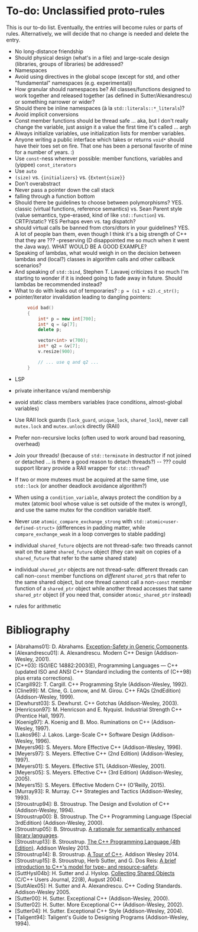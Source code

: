 # <a name="S-unclassified"></a>To-do: Unclassified proto-rules

This is our to-do list.
Eventually, the entries will become rules or parts of rules.
Alternatively, we will decide that no change is needed and delete the entry.

* No long-distance friendship
* Should physical design (what's in a file) and large-scale design (libraries, groups of libraries) be addressed?
* Namespaces
* Avoid using directives in the global scope (except for std, and other "fundamental" namespaces (e.g. experimental))
* How granular should namespaces be? All classes/functions designed to work together and released together (as defined in Sutter/Alexandrescu) or something narrower or wider?
* Should there be inline namespaces (à la `std::literals::*_literals`)?
* Avoid implicit conversions
* Const member functions should be thread safe ... aka, but I don't really change the variable, just assign it a value the first time it's called ... argh
* Always initialize variables, use initialization lists for member variables.
* Anyone writing a public interface which takes or returns `void*` should have their toes set on fire. That one has been a personal favorite of mine for a number of years. :)
* Use `const`-ness wherever possible: member functions, variables and (yippee) `const_iterators`
* Use `auto`
* `(size)` vs. `{initializers}` vs. `{Extent{size}}`
* Don't overabstract
* Never pass a pointer down the call stack
* falling through a function bottom
* Should there be guidelines to choose between polymorphisms? YES. classic (virtual functions, reference semantics) vs. Sean Parent style (value semantics, type-erased, kind of like `std::function`)  vs. CRTP/static? YES Perhaps even vs. tag dispatch?
* should virtual calls be banned from ctors/dtors in your guidelines? YES. A lot of people ban them, even though I think it's a big strength of C++ that they are ??? -preserving (D disappointed me so much when it went the Java way). WHAT WOULD BE A GOOD EXAMPLE?
* Speaking of lambdas, what would weigh in on the decision between lambdas and (local?) classes in algorithm calls and other callback scenarios?
* And speaking of `std::bind`, Stephen T. Lavavej criticizes it so much I'm starting to wonder if it is indeed going to fade away in future. Should lambdas be recommended instead?
* What to do with leaks out of temporaries? : `p = (s1 + s2).c_str();`
* pointer/iterator invalidation leading to dangling pointers:
```cpp
        void bad()
        {
            int* p = new int[700];
            int* q = &p[7];
            delete p;
```
```cpp
            vector<int> v(700);
            int* q2 = &v[7];
            v.resize(900);
```
```cpp
            // ... use q and q2 ...
        }
```

* LSP
* private inheritance vs/and membership
* avoid static class members variables (race conditions, almost-global variables)

* Use RAII lock guards (`lock_guard`, `unique_lock`, `shared_lock`), never call `mutex.lock` and `mutex.unlock` directly (RAII)
* Prefer non-recursive locks (often used to work around bad reasoning, overhead)
* Join your threads! (because of `std::terminate` in destructor if not joined or detached ... is there a good reason to detach threads?) -- ??? could support library provide a RAII wrapper for `std::thread`?
* If two or more mutexes must be acquired at the same time, use `std::lock` (or another deadlock avoidance algorithm?)
* When using a `condition_variable`, always protect the condition by a mutex (atomic bool whose value is set outside of the mutex is wrong!), and use the same mutex for the condition variable itself.
* Never use `atomic_compare_exchange_strong` with `std::atomic<user-defined-struct>` (differences in padding matter, while `compare_exchange_weak` in a loop converges to stable padding)
* individual `shared_future` objects are not thread-safe: two threads cannot wait on the same `shared_future` object (they can wait on copies of a `shared_future` that refer to the same shared state)
* individual `shared_ptr` objects are not thread-safe: different threads can call non-`const` member functions on *different* `shared_ptr`s that refer to the same shared object, but one thread cannot call a non-`const` member function of a `shared_ptr` object while another thread accesses that same `shared_ptr` object (if you need that, consider `atomic_shared_ptr` instead)

* rules for arithmetic

# Bibliography

* <a name="Abrahams01"></a>
  \[Abrahams01]:  D. Abrahams. [Exception-Safety in Generic Components](http://www.boost.org/community/exception_safety.html).
* <a name="Alexandrescu01"></a>
  \[Alexandrescu01]:  A. Alexandrescu. Modern C++ Design (Addison-Wesley, 2001).
* <a name="Cplusplus03"></a>
  \[C++03]:           ISO/IEC 14882:2003(E), Programming Languages — C++ (updated ISO and ANSI C++ Standard including the contents of (C++98) plus errata corrections).
* <a name="Cargill92"></a>
  \[Cargill92]:       T. Cargill. C++ Programming Style (Addison-Wesley, 1992).
* <a name="Cline99"></a>
  \[Cline99]:         M. Cline, G. Lomow, and M. Girou. C++ FAQs (2ndEdition) (Addison-Wesley, 1999).
* <a name="Dewhurst03"></a>
  \[Dewhurst03]:      S. Dewhurst. C++ Gotchas (Addison-Wesley, 2003).
* <a name="Henricson97"></a>
  \[Henricson97]:     M. Henricson and E. Nyquist. Industrial Strength C++ (Prentice Hall, 1997).
* <a name="Koenig97"></a>
  \[Koenig97]:        A. Koenig and B. Moo. Ruminations on C++ (Addison-Wesley, 1997).
* <a name="Lakos96"></a>
  \[Lakos96]:         J. Lakos. Large-Scale C++ Software Design (Addison-Wesley, 1996).
* <a name="Meyers96"></a>
  \[Meyers96]:        S. Meyers. More Effective C++ (Addison-Wesley, 1996).
* <a name="Meyers97"></a>
  \[Meyers97]:        S. Meyers. Effective C++ (2nd Edition) (Addison-Wesley, 1997).
* <a name="Meyers01"></a>
  \[Meyers01]:        S. Meyers. Effective STL (Addison-Wesley, 2001).
* <a name="Meyers05"></a>
  \[Meyers05]:        S. Meyers. Effective C++ (3rd Edition) (Addison-Wesley, 2005).
* <a name="Meyers15"></a>
  \[Meyers15]:        S. Meyers. Effective Modern C++ (O'Reilly, 2015).
* <a name="Murray93"></a>
  \[Murray93]:        R. Murray. C++ Strategies and Tactics (Addison-Wesley, 1993).
* <a name="Stroustrup94"></a>
  \[Stroustrup94]:    B. Stroustrup. The Design and Evolution of C++ (Addison-Wesley, 1994).
* <a name="Stroustrup00"></a>
  \[Stroustrup00]:    B. Stroustrup. The C++ Programming Language (Special 3rdEdition) (Addison-Wesley, 2000).
* <a name="Stroustrup05"></a>
  \[Stroustrup05]:    B. Stroustrup. [A rationale for semantically enhanced library languages](http://www.stroustrup.com/SELLrationale.pdf).
* <a name="Stroustrup13"></a>
  \[Stroustrup13]:    B. Stroustrup. [The C++ Programming Language (4th Edition)](http://www.stroustrup.com/4th.html). Addison Wesley 2013.
* <a name="Stroustrup14"></a>
  \[Stroustrup14]:    B. Stroustrup. [A Tour of C++](http://www.stroustrup.com/Tour.html).
  Addison Wesley 2014.
* <a name="Stroustrup15"></a>
  \[Stroustrup15]:    B. Stroustrup, Herb Sutter, and G. Dos Reis: [A brief introduction to C++'s model for type- and resource-safety](https://github.com/isocpp/CppCoreGuidelines/blob/master/docs/Introduction%20to%20type%20and%20resource%20safety.pdf).
* <a name="SuttHysl04b"></a>
  \[SuttHysl04b]:     H. Sutter and J. Hyslop. [Collecting Shared Objects](https://web.archive.org/web/20120926011837/http://www.drdobbs.com/collecting-shared-objects/184401839) (C/C++ Users Journal, 22(8), August 2004).
* <a name="SuttAlex05"></a>
  \[SuttAlex05]:      H. Sutter and  A. Alexandrescu. C++ Coding Standards. Addison-Wesley 2005.
* <a name="Sutter00"></a>
  \[Sutter00]:        H. Sutter. Exceptional C++ (Addison-Wesley, 2000).
* <a name="Sutter02"></a>
  \[Sutter02]:        H. Sutter. More Exceptional C++ (Addison-Wesley, 2002).
* <a name="Sutter04"></a>
  \[Sutter04]:        H. Sutter. Exceptional C++ Style (Addison-Wesley, 2004).
* <a name="Taligent94"></a>
  \[Taligent94]: Taligent's Guide to Designing Programs (Addison-Wesley, 1994).